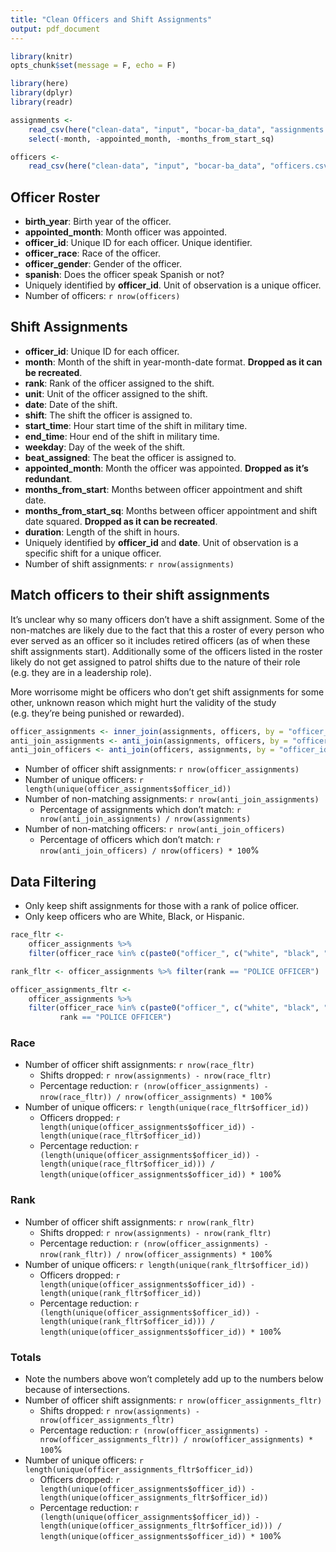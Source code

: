 ```yaml
---
title: "Clean Officers and Shift Assignments"
output: pdf_document
---
```


```r
library(knitr)
opts_chunk$set(message = F, echo = F)
```

```r
library(here)
library(dplyr)
library(readr)
```

```r
assignments <-
    read_csv(here("clean-data", "input", "bocar-ba_data", "assignments.csv")) %>%
    select(-month, -appointed_month, -months_from_start_sq)

officers <-
    read_csv(here("clean-data", "input", "bocar-ba_data", "officers.csv"))
```

## Officer Roster

* **birth_year**: Birth year of the officer.
* **appointed_month**: Month officer was appointed.
* **officer_id**: Unique ID for each officer. Unique identifier.
* **officer_race**: Race of the officer.
* **officer_gender**: Gender of the officer.
* **spanish**: Does the officer speak Spanish or not?
* Uniquely identified by **officer_id**. Unit of observation is a unique officer.
* Number of officers: `r nrow(officers)`

## Shift Assignments

* **officer_id**: Unique ID for each officer.
* **month**: Month of the shift in year-month-date format. **Dropped as it can be recreated**.
* **rank**: Rank of the officer assigned to the shift.
* **unit**: Unit of the officer assigned to the shift.
* **date**: Date of the shift.
* **shift**: The shift the officer is assigned to.
* **start_time**: Hour start time of the shift in military time.
* **end_time**: Hour end of the shift in military time.
* **weekday**: Day of the week of the shift.
* **beat_assigned**: The beat the officer is assigned to.
* **appointed_month**: Month the officer was appointed. **Dropped as it's redundant**.
* **months_from_start**: Months between officer appointment and shift date.
* **months_from_start_sq**: Months between officer appointment and shift date squared. **Dropped as it can be recreated**.
* **duration**: Length of the shift in hours.
* Uniquely identified by **officer_id** and **date**. Unit of observation is a specific shift for a unique officer.
* Number of shift assignments: `r nrow(assignments)`

## Match officers to their shift assignments

It's unclear why so many officers don't have a shift assignment. Some of the non-matches are likely due to the fact that this a roster of every person who ever served as an officer so it includes retired officers (as of when these shift assignments start). Additionally some of the officers listed in the roster likely do not get assigned to patrol shifts due to the nature of their role (e.g. they are in a leadership role).  

More worrisome might be officers who don't get shift assignments for some other, unknown reason which might hurt the validity of the study (e.g. they're being punished or rewarded).

```r
officer_assignments <- inner_join(assignments, officers, by = "officer_id")
anti_join_assignments <- anti_join(assignments, officers, by = "officer_id")
anti_join_officers <- anti_join(officers, assignments, by = "officer_id")
```

* Number of officer shift assignments: `r nrow(officer_assignments)`
* Number of unique officers: `r length(unique(officer_assignments$officer_id))`
* Number of non-matching assignments: `r nrow(anti_join_assignments)`
    * Percentage of assignments which don't match: `r nrow(anti_join_assignments) / nrow(assignments)`
* Number of non-matching officers: `r nrow(anti_join_officers)`
    * Percentage of officers which don't match: `r nrow(anti_join_officers) / nrow(officers) * 100`%

## Data Filtering

* Only keep shift assignments for those with a rank of police officer.
* Only keep officers who are White, Black, or Hispanic.

```r
race_fltr <-
    officer_assignments %>%
    filter(officer_race %in% c(paste0("officer_", c("white", "black", "hisp"))))

rank_fltr <- officer_assignments %>% filter(rank == "POLICE OFFICER")

officer_assignments_fltr <-
    officer_assignments %>%
    filter(officer_race %in% c(paste0("officer_", c("white", "black", "hisp"))),
           rank == "POLICE OFFICER")
```

### Race

* Number of officer shift assignments: `r nrow(race_fltr)`
    * Shifts dropped: `r nrow(assignments) - nrow(race_fltr)`
    * Percentage reduction: `r (nrow(officer_assignments) - nrow(race_fltr)) / nrow(officer_assignments) * 100`%
* Number of unique officers: `r length(unique(race_fltr$officer_id))`
    * Officers dropped: `r length(unique(officer_assignments$officer_id)) - length(unique(race_fltr$officer_id))`
    * Percentage reduction: `r (length(unique(officer_assignments$officer_id)) - length(unique(race_fltr$officer_id))) / length(unique(officer_assignments$officer_id)) * 100`%

### Rank

* Number of officer shift assignments: `r nrow(rank_fltr)`
    * Shifts dropped: `r nrow(assignments) - nrow(rank_fltr)`
    * Percentage reduction: `r (nrow(officer_assignments) - nrow(rank_fltr)) / nrow(officer_assignments) * 100`%
* Number of unique officers: `r length(unique(rank_fltr$officer_id))`
    * Officers dropped: `r length(unique(officer_assignments$officer_id)) - length(unique(rank_fltr$officer_id))`
    * Percentage reduction: `r (length(unique(officer_assignments$officer_id)) - length(unique(rank_fltr$officer_id))) / length(unique(officer_assignments$officer_id)) * 100`%

### Totals

* Note the numbers above won't completely add up to the numbers below because of intersections.
* Number of officer shift assignments: `r nrow(officer_assignments_fltr)`
    * Shifts dropped: `r nrow(assignments) - nrow(officer_assignments_fltr)`
    * Percentage reduction: `r (nrow(officer_assignments) - nrow(officer_assignments_fltr)) / nrow(officer_assignments) * 100`%
* Number of unique officers: `r length(unique(officer_assignments_fltr$officer_id))`
    * Officers dropped: `r length(unique(officer_assignments$officer_id)) - length(unique(officer_assignments_fltr$officer_id))`
    * Percentage reduction: `r (length(unique(officer_assignments$officer_id)) - length(unique(officer_assignments_fltr$officer_id))) / length(unique(officer_assignments$officer_id)) * 100`%
